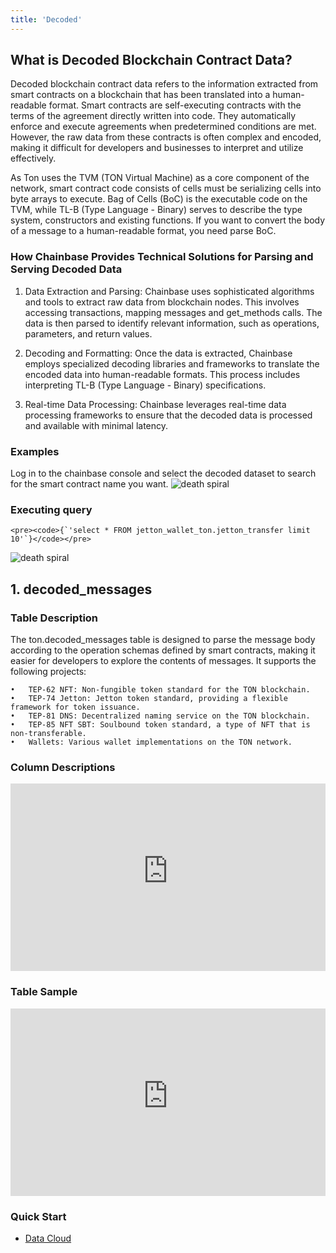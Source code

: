 ```yaml
---
title: 'Decoded'
---
```

## What is Decoded Blockchain Contract Data?

Decoded blockchain contract data refers to the information extracted from smart contracts on a blockchain that has been translated into a human-readable format. Smart contracts are self-executing contracts with the terms of the agreement directly written into code. They automatically enforce and execute agreements when predetermined conditions are met. However, the raw data from these contracts is often complex and encoded, making it difficult for developers and businesses to interpret and utilize effectively.

As Ton uses the TVM (TON Virtual Machine) as a core component of the network, smart contract code consists of cells must be serializing cells into byte arrays to execute. Bag of Cells (BoC) is the executable code on the TVM, while TL-B (Type Language - Binary) serves to describe the type system, constructors and existing functions. If you want to convert the body of a message to a  human-readable format, you need parse BoC.

### How Chainbase Provides Technical Solutions for Parsing and Serving Decoded Data

1. Data Extraction and Parsing: Chainbase uses sophisticated algorithms and tools to extract raw data from blockchain nodes. This involves accessing transactions, mapping messages and get_methods calls. The data is then parsed to identify relevant information, such as operations, parameters, and return values.

2. Decoding and Formatting: Once the data is extracted, Chainbase employs specialized decoding libraries and frameworks to translate the encoded data into human-readable formats. This process includes interpreting TL-B (Type Language - Binary) specifications.

3. Real-time Data Processing: Chainbase leverages real-time data processing frameworks to ensure that the decoded data is processed and available with minimal latency.

### Examples

Log in to the chainbase console and select the decoded dataset to search for the smart contract name you want.
![death spiral](../../images/catalog/ton-decoded-search.png)

### Executing query

    <pre><code>{`'select * FROM jetton_wallet_ton.jetton_transfer limit 10'`}</code></pre>

![death spiral](../../images/catalog/decoded_ton_query.png)

## 1. decoded_messages
### Table Description
The ton.decoded_messages table is designed to parse the message body according to the operation schemas defined by smart contracts, making it easier for developers to explore the contents of messages. It supports the following projects:

	•	TEP-62 NFT: Non-fungible token standard for the TON blockchain.
	•	TEP-74 Jetton: Jetton token standard, providing a flexible framework for token issuance.
	•	TEP-81 DNS: Decentralized naming service on the TON blockchain.
	•	TEP-85 NFT SBT: Soulbound token standard, a type of NFT that is non-transferable.
	•	Wallets: Various wallet implementations on the TON network.
### Column Descriptions

<div>
    <iframe
        src="https://doc-embed-app.chainbasehq.com/columns/ton.decoded_messages"
        width="100%"
        height="300px"
        frameBorder="0"
        scrolling="no"
    ></iframe>
</div>

### Table Sample

<div>
    <iframe
        src="https://doc-embed-app.chainbasehq.com/data/ton.decoded_messages"
        width="100%"
        height="300px"
        frameBorder="0"
        scrolling="no"
    ></iframe>
</div>

### Quick Start

 - [Data Cloud](https://docs.chainbase.com/platform/features/datacloud/overview#quickstart)